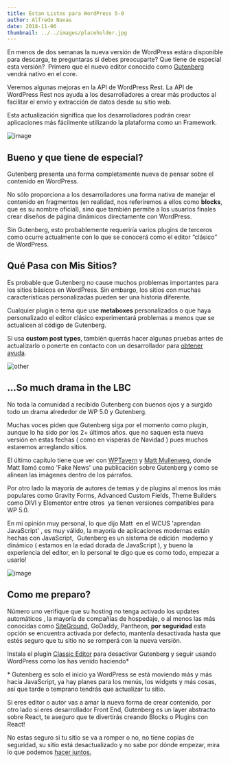 ```yaml
---
title: Estan Listos para WordPress 5-0
author: Alfredo Navas
date: 2018-11-06
thumbnail: ../../images/placeholder.jpg
---
```


En menos de dos semanas la nueva versión de WordPress estára disponible para descarga, te preguntaras si debes preocuparte? Que tiene de especial esta versión?  Primero que el nuevo editor conocido como [Gutenberg](https://wordpress.org/gutenberg/) vendrá nativo en el core.

Veremos algunas mejoras en la API de WordPress Rest. La API de WordPress Rest nos ayuda a los desarrolladores a crear más productos al facilitar el envío y extracción de datos desde su sitio web.

Esta actualización significa que los desarrolladores podrán crear aplicaciones más fácilmente utilizando la plataforma como un Framework.

![image](https://www.elpuas.com/wp-content/uploads/2018/11/gutenberg.jpg)

## Bueno y que tiene de especial?

Gutenberg presenta una forma completamente nueva de pensar sobre el contenido en WordPress. 

No sólo proporciona a los desarrolladores una forma nativa de manejar el contenido en fragmentos (en realidad, nos referiremos a ellos como **blocks**, que es su nombre oficial), sino que también permite a los usuarios finales crear diseños de página dinámicos directamente con WordPress.

Sin Gutenberg, esto probablemente requeriría varios plugins de terceros como ocurre actualmente con lo que se conocerá como el editor “clásico” de WordPress.

## Qué Pasa con Mis Sitios?

Es probable que Gutenberg no cause muchos problemas importantes para los sitios básicos en WordPress. Sin embargo, los sitios con muchas características personalizadas pueden ser una historia diferente.

Cualquier plugin o tema que use **metaboxes** personalizados o que haya personalizado el editor clásico experimentará problemas a menos que se actualicen al código de Gutenberg.

Si usa **custom post types**, también querrás hacer algunas pruebas antes de actualizarlo o ponerte en contacto con un desarrollador para [obtener ayuda](/contact).

![other](https://i2.wp.com/www.elpuas.com/wp-content/uploads/2018/11/gutendrama.jpg?fit=1280%2C600&ssl=1)

## ...So much drama in the LBC

No toda la comunidad a recibido Gutenberg con buenos ojos y a surgido todo un drama alrededor de WP 5.0 y Gutenberg.

Muchas voces piden que Gutenberg siga por el momento como plugin, aunque lo ha sido por los 2+ últimos años. que no saquen esta nueva versión en estas fechas ( como en vísperas de Navidad ) pues muchos estaremos arreglando sitios.

El último capítulo tiene que ver con [WPTavern](https://www.wptavern.com) y [Matt Mullenweg](https://twitter.com/photomatt), donde Matt llamó como 'Fake News' una publicación sobre Gutenberg y como se alinean las imágenes dentro de los párrafos.

Por otro lado la mayoría de autores de temas y de plugins al menos los más populares como Gravity Forms, Advanced Custom Fields, Theme Builders como DIVI y Elementor entre otros  ya tienen versiones compatibles para WP 5.0.

En mi opinión muy personal, lo que dijo Matt  en el WCUS 'aprendan JavaScript' , es muy válido, la mayoría de aplicaciones modernas están hechas con JavaScript,  Gutenberg es un sistema de edición  moderno y dinámico ( estamos en la edad dorada de JavaScript ), y bueno la experiencia del editor, en lo personal te digo que es como todo, empezar a usarlo! 

![image](https://i2.wp.com/www.elpuas.com/wp-content/uploads/2018/11/closure.jpg?fit=1280%2C600&ssl=1)

## Como me preparo?

Número uno verifique que su hosting no tenga activado los updates automáticos , la mayoría de compañías de hospedaje, o al menos las más conocidas como [SiteGround](https://www.siteground.com/go/elpuas-gutenberg), GoDaddy, Pantheon, **por seguridad** esta opción se encuentra activada por defecto, mantenla desactivada hasta que estés seguro que tu sitio no se romperá con la nueva versión.

Instala el plugin [Classic Editor](https://wordpress.org/plugins/classic-editor/) para desactivar Gutenberg y seguir usando WordPress como los has venido haciendo\*

\* Gutenberg es solo el inicio ya WordPress se está moviendo más y más hacia JavaScript, ya hay planes para los menús, los widgets y más cosas, así que tarde o temprano tendrás que actualizar tu sitio.

Si eres editor o autor vas a amar la nueva forma de crear contenido, por otro lado si eres desarrollador Front End, Gutenberg es un layer abstracto sobre React, te aseguro que te divertirás creando Blocks o Plugins con React!

No estas seguro si tu sitio se va a romper o no, no tiene copias de seguridad, su sitio está desactualizado y no sabe por dónde empezar, mira lo que podemos [hacer juntos.](/what-i-do/)
